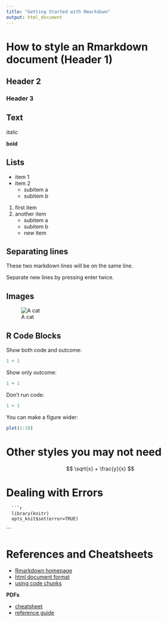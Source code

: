 ```yaml
---
title: "Getting Started with Rmarkdown"
output: html_document
---
```


How to style an Rmarkdown document (Header 1)
=====================================================

Header 2
--------

### Header 3

Text
----

*italic*

**bold**

Lists
-----

* item 1
* item 2
    - subitem a
    - subitem b

1. first item
2. another item
    - subitem a
    - subitem b
    - new item

Separating lines
----------------
These two markdown lines will be on the
same line.

Separate new lines by pressing enter twice.

Images
------

![A cat](img/boat-cat.jpg)

R Code Blocks
-------------

Show both code and outcome:

```r

1 + 1

```

Show only outcome:

```r

1 + 1

```

Don't run code: 

```r
1 + 1
```

You can make a figure wider: 

```r
plot(1:10)
```


Other styles you may not need
============================

$$ \sqrt{x} + \frac{y}{x} $$

Dealing with Errors
===================

```
  ```r
  library(knitr)
  opts_knit$set(error=TRUE)
  ```
```

References and Cheatsheets
==========================

* [Rmarkdown homepage](http://rmarkdown.rstudio.com/)
* [html document format](http://rmarkdown.rstudio.com/html_document_format.html)
* [using code chunks](http://rmarkdown.rstudio.com/authoring_rcodechunks.html)

**PDFs**

* [cheatsheet](http://www.rstudio.com/wp-content/uploads/2015/02/rmarkdown-cheatsheet.pdf)
* [reference guide](http://www.rstudio.com/wp-content/uploads/2015/03/rmarkdown-reference.pdf)